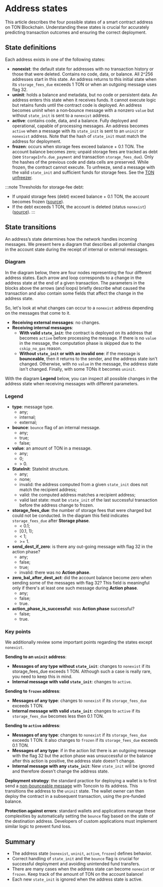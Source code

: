 
# Address states

This article describes the four possible states of a smart contract address on TON Blockchain.
Understanding these states is crucial for accurately predicting transaction outcomes and ensuring the correct deployment.

## State definitions

Each address exists in one of the following states:

-   **nonexist**: the default state for addresses with no transaction history or those that were deleted. Contains no code, data, or balance. All 2^256 addresses start in this state. An address returns to this initial state when its `storage_fees_due` exceeds 1 TON or when an outgoing message uses flag 32.
-   **uninit**: holds a balance and metadata, but no code or persistent data. An address enters this state when it receives funds. It cannot execute logic but retains funds until the contract code is deployed. An address becomes _uninit_ when a non‑bounce message with a nonzero `value` but without `state_init` is sent to a `nonexist` address.
-   **active**: contains code, data, and a balance. Fully deployed and operational, capable of processing messages. An address becomes `active` when a message with its `state_init` is sent to an `uninit` or `nonexist` address. Note that the hash of `state_init` must match the address for deployment.
-   **frozen**: occurs when storage fees exceed balance + 0.1 TON. The account balance becomes zero; unpaid storage fees are tracked as debt (see `StorageInfo.due_payment` and transaction `storage_fees_due`). Only the hashes of the previous code and data cells are preserved. While frozen, the contract cannot execute. To unfreeze, send a message with the valid `state_init` and sufficient funds for storage fees. See the [TON unfreezer](https://unfreezer.ton.org/).

:::note
Thresholds for storage‑fee debt:
- If unpaid storage fees (debt) exceed balance + 0.1 TON, the account becomes frozen ([source](https://github.com/ton-blockchain/ton/blob/72056a2261cbb11f7cf0f20b389bcbffe018b1a8/crypto/block/transaction.cpp#L949C11-L953C12)).
- If the debt exceeds 1 TON, the account is deleted (status `nonexist`) ([source](https://github.com/ton-blockchain/ton/blob/72056a2261cbb11f7cf0f20b389bcbffe018b1a8/crypto/block/transaction.cpp#L936C11-L946C12)).
:::

## State transitions

An address’s state determines how the network handles incoming messages. We present here a diagram that describes all potential changes in the account state during the receipt of internal or external messages.

### Diagram
In the diagram below, there are four nodes representing the four different address states. Each arrow and loop corresponds to a change in the address state at the end of a given transaction. The parameters in the blocks above the arrows (and loops) briefly describe what caused the transaction and also contain some fields that affect the change in the address state.


<ZoomableImage src="/img/docs/state-changes-diagram.svg" />


So, let's look at what changes can occur to a `nonexist` address depending on the messages that come to it.
   - **Receiving external messages**: no changes.
   - **Receiving internal messages**:
      - **With valid `state_init`**: the contract is deployed on its address that becomes `active` before processing the message. If there is no `value` in the message, the computation phase is skipped due to the `cskip_no_gas` reason.
      - **Without `state_init` or with an invalid one**: if the message is **bounceable**, then it returns to the sender, and the address state isn't changed. Otherwise, with no `value` in the message, the address state isn't changed. Finally, with some TONs it becomes `uninit`.

With the diagram **Legend** below, you can inspect all possible changes in the address state when receiving messages with different parameters.

### Legend
 - **type**: message type.
   - any;
   - internal;
   - external;
 - **bounce**: `bounce` flag of an internal message.
   - any;
   - true;
   - false;
 - **value**: an amount of TON in a message.
   - any;
   - 0;
   -  \> 0.
 - **StateInit**: StateInit structure.
   - any;
   - none;
   - invalid: the address computed from a given `state_init` does not match the recipient address;
   - valid: the computed address matches a recipient address;
   - valid last state: must be `state_init` of the last successful transaction before the address change to frozen.
 - **storage_fees_due**: the number of storage fees that were charged but could not be conducted. In the diagram this field indicates `storage_fees_due` after **Storage phase**.
   - < 0.1;
   - [0.1, 1); 
   - < 1;
   - \>= 1.
 - **send_dest_if_zero**: is there any out-going message with flag 32 in the action phase?
   - any;
   - false;
   - true;
   - invalid: there was no **Action phase**.
 - **zero_bal_after_dest_act**: did the account balance become zero when sending some of the messages with flag 32? This field is meaningful only if there's at least one such message during **Action phase**.
   - any;
   - false;
   - true.
 - **action_phase_is_successful**: was **Action phase** successful?
   - false;
   - true.

### Key points

 We additionally review some important points regarding the states except `nonexist`.

**Sending to an `uninit` address**:
   - **Messages of any type without `state_init`**: changes to `nonexist` if its storage_fees_due exceeds 1 TON. Although such a case is really rare, you need to keep this in mind.
   - **Internal message with valid `state_init`**: changes to `active`.

**Sending to `frozen` address**:
   - **Messages of any type**: changes to `nonexist` if its `storage_fees_due` exceeds 1 TON.
   - **Internal message with valid `state_init`**: changes to `active` if its `storage_fees_due` becomes less then 0.1 TON.

**Sending to `active` address**:
   - **Messages of any type**: changes to `nonexist` if its `storage_fees_due` exceeds 1 TON. It also changes to `frozen` if its `storage_fees_due` exceeds 0.1 TON.
   - **Messages of any type**: if in the action list there is an outgoing message with the flag 32 but the action phase was unsuccessful or the balance after this action is positive, the address state doesn't change.
   - **Internal message with any `state_init`**: New `state_init` will be ignored and therefore doesn't change the address state.

**Deployment strategy**: the standard practice for deploying a wallet is to first send a [non-bounceable message](/v3/documentation/smart-contracts/message-management/non-bounceable-messages) with Toncoin to its address. This transitions the address to the `uninit` state. The wallet owner can then deploy the contract in a subsequent transaction, using the pre-funded balance.

**Protection against errors**: standard wallets and applications manage these complexities by automatically setting the `bounce` flag based on the state of the destination address. Developers of custom applications must implement similar logic to prevent fund loss.

## Summary

- The address state (`nonexist`, `uninit`, `active`, `frozen`) defines behavior.
- Correct handling of `state_init` and the `bounce` flag is crucial for successful deployment and avoiding unintended fund transfers.
- There are many cases when the address state can become `nonexist` or `frozen`. Keep track of the amount of TON on the account balance!  
- Each new `state_init` is ignored when the address state is active.

<Feedback />
